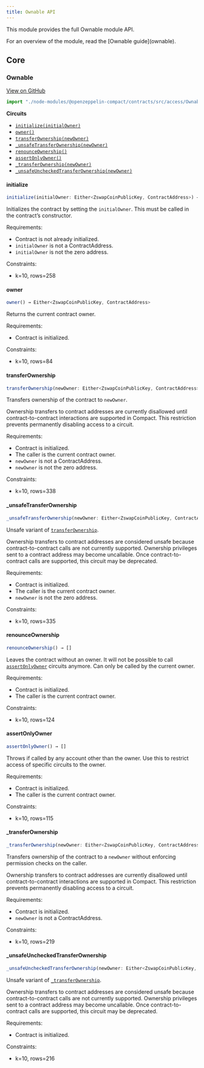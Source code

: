 ```yaml
---
title: Ownable API
---
```


This module provides the full Ownable module API.

<Callout type='info'>
For an overview of the module, read the [Ownable guide](ownable).
</Callout>

## Core

### Ownable

[View on GitHub](https://github.com/OpenZeppelin/compact-contracts/blob/main/contracts/src/access/Ownable.compact)

```ts
import "./node-modules/@openzeppelin-compact/contracts/src/access/Ownable";
```

**Circuits**

* [`initialize(initialOwner)`](#initialize)
* [`owner()`](#owner)
* [`transferOwnership(newOwner)`](#transferownership)
* [`_unsafeTransferOwnership(newOwner)`](#_unsafetransferownership)
* [`renounceOwnership()`](#renounceownership)
* [`assertOnlyOwner()`](#assertonlyowner)
* [`_transferOwnership(newOwner)`](#_transferownership)
* [`_unsafeUncheckedTransferOwnership(newOwner)`](#_unsafeuncheckedtransferownership)

#### initialize

```ts
initialize(initialOwner: Either<ZswapCoinPublicKey, ContractAddress>) → []
```

Initializes the contract by setting the `initialOwner`.
This must be called in the contract’s constructor.

Requirements:

* Contract is not already initialized.
* `initialOwner` is not a ContractAddress.
* `initialOwner` is not the zero address.

Constraints:

* k=10, rows=258

#### owner

```ts
owner() → Either<ZswapCoinPublicKey, ContractAddress>
```

Returns the current contract owner.

Requirements:

* Contract is initialized.

Constraints:

* k=10, rows=84

#### transferOwnership

```ts
transferOwnership(newOwner: Either<ZswapCoinPublicKey, ContractAddress>) → []
```

Transfers ownership of the contract to `newOwner`.

<Callout type='info'>
Ownership transfers to contract addresses are currently disallowed until contract-to-contract interactions are supported in Compact.
This restriction prevents permanently disabling access to a circuit.
</Callout>

Requirements:

* Contract is initialized.
* The caller is the current contract owner.
* `newOwner` is not a ContractAddress.
* `newOwner` is not the zero address.

Constraints:

* k=10, rows=338

#### _unsafeTransferOwnership

```ts
_unsafeTransferOwnership(newOwner: Either<ZswapCoinPublicKey, ContractAddress>) → []
```

Unsafe variant of [`transferOwnership`](#transferownership).

<Callout type='warn'>
Ownership transfers to contract addresses are considered unsafe because contract-to-contract calls are not currently supported.
Ownership privileges sent to a contract address may become uncallable.
Once contract-to-contract calls are supported, this circuit may be deprecated.
</Callout>

Requirements:

* Contract is initialized.
* The caller is the current contract owner.
* `newOwner` is not the zero address.

Constraints:

* k=10, rows=335

#### renounceOwnership

```ts
renounceOwnership() → []
```

Leaves the contract without an owner.
It will not be possible to call [`assertOnlyOwner`](#assertonlyowner) circuits anymore.
Can only be called by the current owner.

Requirements:

* Contract is initialized.
* The caller is the current contract owner.

Constraints:

* k=10, rows=124

#### assertOnlyOwner

```ts
assertOnlyOwner() → []
```

Throws if called by any account other than the owner.
Use this to restrict access of specific circuits to the owner.

Requirements:

* Contract is initialized.
* The caller is the current contract owner.

Constraints:

* k=10, rows=115

#### _transferOwnership

```ts
_transferOwnership(newOwner: Either<ZswapCoinPublicKey, ContractAddress>) → []
```

Transfers ownership of the contract to a `newOwner` without enforcing permission checks on the caller.

<Callout type='info'>
Ownership transfers to contract addresses are currently disallowed until contract-to-contract interactions are supported in Compact.
This restriction prevents permanently disabling access to a circuit.
</Callout>

Requirements:

* Contract is initialized.
* `newOwner` is not a ContractAddress.

Constraints:

* k=10, rows=219

#### _unsafeUncheckedTransferOwnership

```ts
_unsafeUncheckedTransferOwnership(newOwner: Either<ZswapCoinPublicKey, ContractAddress>) → []
```

Unsafe variant of [`_transferOwnership`](#_transferownership).

<Callout type='warn'>
Ownership transfers to contract addresses are considered unsafe because contract-to-contract calls are not currently supported.
Ownership privileges sent to a contract address may become uncallable.
Once contract-to-contract calls are supported, this circuit may be deprecated.
</Callout>

Requirements:

* Contract is initialized.

Constraints:

* k=10, rows=216
